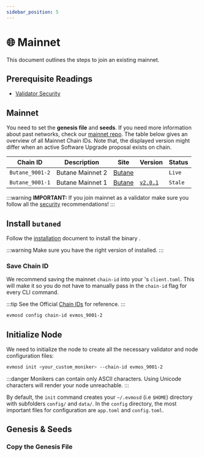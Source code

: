 ```yaml
---
sidebar_position: 5
---
```


# 🌐 Mainnet

This document outlines the steps to join an existing mainnet.

## Prerequisite Readings

- [Validator Security](./security)


## Mainnet

You need to set the **genesis file** and **seeds**. If you need more information about past networks, check our
[mainnet repo](https://github.com/BUTANE-Smart-Chain). The table below gives an overview of all Mainnet Chain
IDs. Note that, the displayed version might differ when an active Software Upgrade proposal exists on chain.

| Chain ID       | Description     | Site                                                               | Version                                                      | Status  |
| -------------- | --------------- | ------------------------------------------------------------------ | ------------------------------------------------------------ | ------- |
| `Butane_9001-2` | Butane Mainnet 2 | [Butane](https://github.com/BUTANE-Smart-Chain) | [<Highlighter keyword="mainnet_version" />](https://github.com/BUTANE-Smart-Chain) | `Live`  |
| `Butane_9001-1` | Butane Mainnet 1 | [Butane](https://github.com/BUTANE-Smart-Chain) | [`v2.0.1`](https://github.com/BUTANE-Smart-Chain) | `Stale` |

:::warning
**IMPORTANT:** If you join mainnet as a validator make sure you follow all the
[security](./security) recommendations!
:::

## Install `butaned`

Follow the [installation](./../validate/setup-and-configuration/run-a-validator) document to
install the <ProjectValue keyword='name' /> binary <Highlighter keyword="binary" />.

:::warning
Make sure you have the right version of <Highlighter keyword="binary" /> installed.
:::

### Save Chain ID

We recommend saving the mainnet `chain-id` into your <Highlighter keyword="binary" />'s `client.toml`.
This will make it so you do not have to manually pass in the `chain-id` flag for every CLI command.

:::tip
See the Official [Chain IDs](./../protocol/concepts/chain-id#official-chain-ids) for reference.
:::

```bash
evmosd config chain-id evmos_9001-2
```

## Initialize Node

We need to initialize the node to create all the necessary validator and node configuration files:

```bash
evmosd init <your_custom_moniker> --chain-id evmos_9001-2
```

:::danger
Monikers can contain only ASCII characters. Using Unicode characters will render your node unreachable.
:::

By default, the `init` command creates your `~/.evmosd` (i.e `$HOME`) directory with subfolders `config/` and `data/`.
In the `config` directory, the most important files for configuration are `app.toml` and `config.toml`.

## Genesis & Seeds

### Copy the Genesis File

